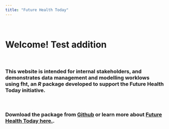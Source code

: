 ```yaml
---
title: "Future Health Today"
---
```

&nbsp;
&nbsp;

# Welcome!  Test addition

&nbsp;
&nbsp;

### This website is intended for internal stakeholders, and demonstrates data management and modelling worklows using **fht**, an *R* package developed to support the **Future Health Today** initiative.

&nbsp;
&nbsp;

### Download the package from [Github](https://github.com/PsychlytxTD) or learn more about [Future Health Today here.](https://medicine.unimelb.edu.au/school-structure/general-practice/engagement/primary-care-community/research/future-health-today).

&nbsp;
&nbsp;
&nbsp;
&nbsp;
&nbsp;
&nbsp;
